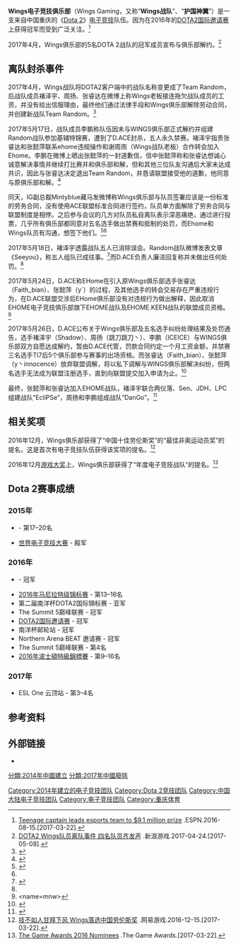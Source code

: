 {{NoteTA
| G1= Games
}}
{{Infobox sports team 
| name              = Wings电子竞技俱乐部 <br> Wings Gaming
| logo              = File:Wings_Esports_Logo.png
| logo_size         = 
| alt               = 
| caption           = 
| full_name         = Wings电子竞技俱乐部
| nicknames         = 护国神翼
| short_name        = Wings战队
| sport_label       = 
| sport             = 
| founded           = {{start date|2014|08}}
| folded            = {{start date|2017|04}}
| current           = 
| league            = 
| conference        = 
| division          = [[Dota_2|Dota 2]]
| history           = SPG.cn<small>（2014年3月-2014年7月）</small>
| arena             = 
| ballpark          = 
| stadium           = 
| city              = 
| location          = [[中国|中国]][[重庆|重庆]]
| colors            = 
| colours           = 
| owner             = 重庆游士科技有限公司
| Chairman          = 
| managing_director =
| coach             = 
| manager           = 
| gm                = 
| championships     = 
| League_titles     = 
| division_titles   = 
| playoff_berths    = 
| anthem            = 
| cheerleaders      = 
| dancers           = 
| mascot            = 
| fanclub           = 
| broadcasters      = 
| media             = 
| uniforms          = 
| branches          = 
| members           = 
| partners          =
| parent_group      = 
| website           = 
}}
'''Wings电子竞技俱乐部'''（Wings Gaming，又称“'''Wings战队'''”、“'''护国神翼'''”）是一支来自中国重庆的《[[Dota_2|Dota 2]]》[[电子竞技|电子竞技]]队伍。因为在2016年的[[DOTA2国际邀请赛|DOTA2国际邀请赛]]上获得冠军而受到广泛关注。<ref>[http://www.espn.com/esports/story/_/id/17296935/teenage-captain-leads-esports-team-91-million-prize Teenage captain leads esports team to $9.1 million prize] {{Wayback|url=http://www.espn.com/esports/story/_/id/17296935/teenage-captain-leads-esports-team-91-million-prize |date=20160815070147 }}.ESPN.2016-08-15.[2017-03-22].</ref>

2017年4月，Wings俱乐部的5名DOTA 2战队的冠军成员宣布与俱乐部解约。<ref>[http://games.sina.com.cn/g/f/2017-04-24/fyepsec0621194.shtml DOTA2 Wings队员离队事件 四名队员齐发声] {{Wayback|url=http://games.sina.com.cn/g/f/2017-04-24/fyepsec0621194.shtml |date=20170815021411 }}.新浪游戏.2017-04-24.[2017-05-08].</ref>
==离队封杀事件==
2017年4月，Wings战队将DOTA2客户端中的战队名称变更成了Team Random，后战队成员褚泽宇、周扬、张睿达在微博上称Wings老板接连拖欠战队成员的工资，并没有给出信服理由，最终他们通过法律手段和Wings俱乐部解除劳动合同，并创建新战队Team Random。<ref name=gao7>{{Cite web|url = http://news.gao7.com/article/801470-20170424-1|title = Wings DOTA2一队成员回应解散新闻 五人再聚随机战队|access-date = 2017-07-02|archive-date = 2017-10-06|archive-url = https://web.archive.org/web/20171006195242/http://news.gao7.com/article/801470-20170424-1}}</ref>

2017年5月17日，战队成员李鹏称队伍因未与WINGS俱乐部正式解约并组建Random战队参加基辅特锦赛，遭到了D.ACE封杀，五人永久禁赛。褚泽宇指责张睿达和张懿萍联系ehome违规操作和谢周雨（Wings战队老板）合作转会加入Ehome。李鹏在微博上晒出张懿萍的一封道歉信，信中张懿萍称和张睿达想诚心诚意解决事情并继续打比赛并和俱乐部和解，但和其他三位队友沟通后大家未达成共识，因此与张睿达决定退出Team Random，并恳请联盟接受他的道歉，他同意与原俱乐部和解。<ref name=redshu>{{Cite web|url = http://www.redshu.com/article/448179.html|title = 被ACE永久禁赛无俱乐部敢要 TI6冠军wings成员准备向V社起诉|access-date = 2017-07-02|archive-url = https://web.archive.org/web/20190218102724/http://www.redshu.com/article/448179.html|archive-date = 2019-02-18|dead-url = yes}}</ref>

同天，IG副总裁Mintyblue藏马发微博称Wings俱乐部与队员签署应该是一份标准的劳务合同，没有使用ACE联盟标准合同进行签约，队员单方面解除了劳务合同与联盟制度是相悖。之后参与会议的几方对队员私自离队表示深恶痛绝，通过进行投票，几乎所有俱乐部都同意对五名选手做出禁赛和抵制的处罚，而Ehome和Wings队员有沟通，想签下他们。<ref name=52pk>{{Cite web|url = http://xin.52pk.com/list/201705/6994270.shtml|title = Random被禁赛后续：封杀内幕曝光 R神将无法参加比赛|access-date = 2017-07-02|archive-date = 2017-05-28|archive-url = https://web.archive.org/web/20170528083619/http://xin.52pk.com/list/201705/6994270.shtml}}</ref><ref name=redshu></ref>

2017年5月18日，褚泽宇透露战队五人已消除误会。Random战队微博发表文章《Seeyou》，称五人组队已成往事。<ref name=yiwan>{{Cite web|url = http://www.yiwan.com/olnews/275942.html|title = andom风波最新进展：队员已达成和解，shadow疑似退|access-date = 2017-07-02|archive-url = https://web.archive.org/web/20190218102725/http://www.yiwan.com/olnews/275942.html|archive-date = 2019-02-18|dead-url = yes}}</ref>而D.ACE负责人廉洁回复称并未做出任何处罚。<ref name=52pk></ref>

2017年5月24日，D.ACE称EHome在引入原Wings俱乐部选手张睿达（Faith_bian）、张懿萍（y`）的过程，及其他选手的转会交易存在严重违规行为，在D.ACE联盟交涉后EHome俱乐部没有对违规行为做出解释，因此取消EHOME电子竞技俱乐部旗下EHOME战队及EHOME.KEEN战队的联盟成员资格。<ref><name=mnw>{{Cite web|url = http://www.mnw.cn/sports/dzjj/201705/1718449.html|title = EHome战队被D.ACE联盟除名公告原文 转会存严重违规|access-date = 2017-07-02|archive-date = 2019-02-18|archive-url = https://web.archive.org/web/20190218102725/http://www.mnw.cn/sports/dzjj/201705/1718449.html}}</ref>

2017年5月26日，D.ACE公布关于Wings俱乐部及五名选手纠纷处理结果及处罚通告，选手褚泽宇（Shadow）、周扬（跳刀跳刀丶）、李鹏（ICEICE）与WINGS俱乐部双方自愿达成解约，暂由D.ACE代管，罚款合同约定一个月工资金额，并禁赛三名选手TI7后5个俱乐部参与赛事的出场资格。而张睿达（Faith_bian）、张懿萍（y丶innocence）放弃联盟调解，将以私下调解与WINGS俱乐部解决纠纷，但两名选手无法成为联盟注册选手，直到向联盟提交加入申请为止。<ref name=china>{{Cite web|url = http://game.china.com/esports/news/11012143/20170526/30574601.html|title = 原Wings队员处罚结果公布 三人被禁赛|access-date = 2017-07-02|archive-date = 2017-11-07|archive-url = https://web.archive.org/web/20171107063937/http://game.china.com/esports/news/11012143/20170526/30574601.html}}</ref>

最终，张懿萍和张睿达加入EHOME战队，褚泽宇联合两仪落、Sen、JDH、LPC组建战队“EcliPSe”，周扬和李鹏组成战队“DanGo”。<ref name=yxdown>{{Cite web|url =http://www.yxdown.com/news/201706/358016.html|title =DOTA2前Wings战队“兵分三路”进军TI7 预选赛全军覆没|access-date =2017-07-02|archive-date =2017-07-07|archive-url =https://web.archive.org/web/20170707153336/http://www.yxdown.com/news/201706/358016.html}}</ref>

==相关奖项==
2016年12月，Wings俱乐部获得了“中国十佳劳伦斯奖”的“最佳非奥运动员奖”的提名，这是首次有电子竞技队伍获得该奖项的提名。<ref>[http://gg.163.com/16/1215/21/C8C09B2P00314QVB.html 技不如人甘拜下风 Wings落选中国劳伦斯奖] {{Wayback|url=http://gg.163.com/16/1215/21/C8C09B2P00314QVB.html |date=20170322111236 }}.网易游戏.2016-12-15.[2017-03-22].</ref>

2016年12月[[游戏大奖|游戏大奖]]上，Wings俱乐部获得了“年度电子竞技战队”的提名。<ref>[http://thegameawards.com/nominees/ The Game Awards 2016 Nominees] {{Wayback|url=http://thegameawards.com/nominees/ |date=20151114024126 }}.The Game Awards.[2017-03-22].</ref>

== Dota 2赛事成绩 ==
=== 2015年 ===
* {{le|Dota 2亚洲邀请赛|Dota 2 Asia Championships}} - 第17–20名
* [[世界电子竞技大赛_(中国游戏赛事)|世界电子竞技大赛]] - 殿军
=== 2016年 ===
* {{le|ESL One 马尼拉站|ESL One Manila 2016}} - 冠军
* [[2016年马尼拉特级锦标赛|2016年马尼拉特级锦标赛]] - 第13–16名
* 第二届南洋杯DOTA2国际锦标赛 - 亚军
* The Summit 5巅峰联赛 - 冠军
* [[DOTA2国际邀请赛|DOTA2国际邀请赛]] - 冠军
* 南洋杯邮轮站 - 冠军
* Northern Arena BEAT 邀请赛 - 冠军
* The Summit 5巅峰联赛 - 第4名
* [[2016年波士頓特級錦標賽|2016年波士頓特級錦標賽]] - 第9–16名
=== 2017年 ===
* ESL One 云顶站 - 第3–4名

== 参考资料 ==
{{reflist}}

{{S-start}}
{{S-ach}}
{{Succession box
 | title  = [[Dota_2国际邀请赛|Dota 2国际邀请赛]]冠军
 | years  = [[Dota_2国际邀请赛|2016]]
 | with   = 
 | before = [[Evil_Geniuses|Evil Geniuses]]
 | after  = [[Team_Liquid|Team Liquid]]
}}
{{S-end}}

{{Dota 2}}
== 外部链接 ==
* {{Sinaweibo|WingsGaming}}

[[Category:2014年建立的电子竞技团队|Category:2014年建立的电子竞技团队]]
[[Category:Dota_2竞技团队|Category:Dota 2竞技团队]]
[[Category:中国大陆电子竞技团队|Category:中国大陆电子竞技团队]]
[[Category:电子竞技团队|Category:电子竞技团队]]
[[Category:重庆体育|Category:重庆体育]]
[[分類:2014年中國建立|分類:2014年中國建立]]
[[分類:2017年中國廢除|分類:2017年中國廢除]]